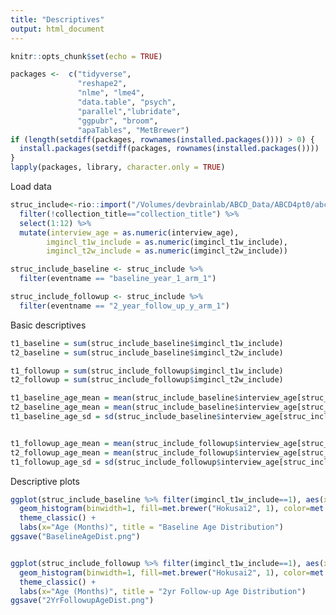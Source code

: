 ```yaml
---
title: "Descriptives"
output: html_document
---
```


```r
knitr::opts_chunk$set(echo = TRUE)

packages <-  c("tidyverse",
               "reshape2",
               "nlme", "lme4",
               "data.table", "psych",
               "parallel","lubridate",
               "ggpubr", "broom", 
               "apaTables", "MetBrewer")
if (length(setdiff(packages, rownames(installed.packages()))) > 0) {
  install.packages(setdiff(packages, rownames(installed.packages())))  
}
lapply(packages, library, character.only = TRUE)
```

Load data
```r
struc_include<-rio::import("/Volumes/devbrainlab/ABCD_Data/ABCD4pt0/abcd_imgincl01.txt") %>%
  filter(!collection_title=="collection_title") %>% 
  select(1:12) %>% 
  mutate(interview_age = as.numeric(interview_age),
        imgincl_t1w_include = as.numeric(imgincl_t1w_include),
        imgincl_t2w_include = as.numeric(imgincl_t2w_include))

struc_include_baseline <- struc_include %>% 
  filter(eventname == "baseline_year_1_arm_1")

struc_include_followup <- struc_include %>% 
  filter(eventname == "2_year_follow_up_y_arm_1")

```

Basic descriptives
```r
t1_baseline = sum(struc_include_baseline$imgincl_t1w_include)
t2_baseline = sum(struc_include_baseline$imgincl_t2w_include)

t1_followup = sum(struc_include_followup$imgincl_t1w_include)
t2_followup = sum(struc_include_followup$imgincl_t2w_include)

t1_baseline_age_mean = mean(struc_include_baseline$interview_age[struc_include_baseline$imgincl_t1w_include==1], na.rm=T)
t2_baseline_age_mean = mean(struc_include_baseline$interview_age[struc_include_baseline$imgincl_t2w_include==1], na.rm=T)
t1_baseline_age_sd = sd(struc_include_baseline$interview_age[struc_include_baseline$imgincl_t1w_include==1], na.rm=T)


t1_followup_age_mean = mean(struc_include_followup$interview_age[struc_include_followup$imgincl_t1w_include==1], na.rm=T)
t2_followup_age_mean = mean(struc_include_followup$interview_age[struc_include_followup$imgincl_t2w_include==1], na.rm=T)
t1_followup_age_sd = sd(struc_include_followup$interview_age[struc_include_followup$imgincl_t1w_include==1], na.rm=T)

```

Descriptive plots
```r
ggplot(struc_include_baseline %>% filter(imgincl_t1w_include==1), aes(x=interview_age)) + 
  geom_histogram(binwidth=1, fill=met.brewer("Hokusai2", 1), color=met.brewer("Hokusai3", 1)) +
  theme_classic() +
  labs(x="Age (Months)", title = "Baseline Age Distribution")
ggsave("BaselineAgeDist.png")


ggplot(struc_include_followup %>% filter(imgincl_t1w_include==1), aes(x=interview_age)) + 
  geom_histogram(binwidth=1, fill=met.brewer("Hokusai2", 1), color=met.brewer("Hokusai3", 1)) +
  theme_classic() +
  labs(x="Age (Months)", title = "2yr Follow-up Age Distribution")
ggsave("2YrFollowupAgeDist.png")

```